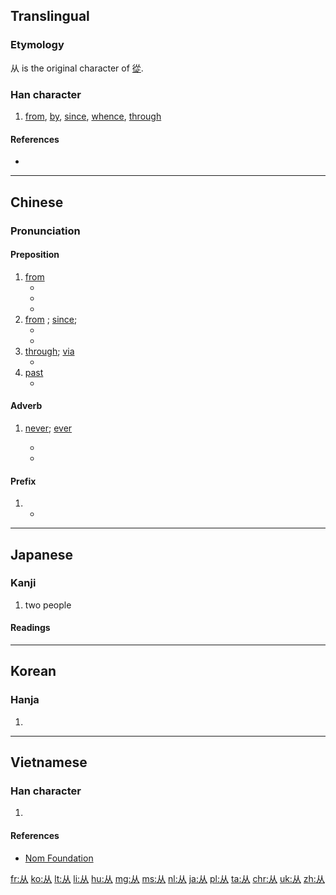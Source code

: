 {{also|從|丛|人人}}
==Translingual==
{{stroke order|type=animate}}

===Etymology===
{{Han compound|人|人|c1=s|c2=p|ls=ic}}

从 is the original character of [[從]].

===Han character===
{{Han char|rn=9|rad=人|as=02|sn=4|four=8800<sub>0</sub>|canj=人人 (OO)|ids=⿰[[人]]人}}

# [[from]], [[by]], [[since]], [[whence]], [[through]]

====References====
* {{Han ref|kx=0092.030|dkj=00362|dj=0195.010|hdz=10105.030|uh=4ECE|ud=20174}}

----

==Chinese==
{{zh-hanzi-box|从|[[從]]}}

===Pronunciation===
{{zh-pron
|m=cóng
|c=cung4
|h=pfs=chhiùng
|mn=chēng/chiông
|w=
|mc=y
|oc=y
|ma=zh-cóng.ogg
|cat=prep,adv,pref
}}

====Preposition====
{{zh-prep|s}}
# [[from]]
#* {{zh-usex|他 '''从''' 中国 来。|He comes '''from''' China.|link=y}}
#* {{zh-usex|你 是 '''从''' 哪 个 国家 来 的？|Where are you '''from'''? (Which country are you '''from'''?)|link=y}}
#* {{zh-usex|我们 只 能 '''从''' 我们 的 错误 中 学习。|We can learn only '''from''' our mistakes.|link=y}}
# [[from]] {{qualifier|a time}} ; [[since]];
#* {{zh-usex|这 家 店 '''从''' 9 点 开 到 18 点。|This shop is open '''from''' 9 to 6 o'clock.|link=y}}
#* {{zh-usex|我们 '''从''' 小学 三 年级 就是 朋友 了。|We have been friends '''since''' the third grade.|link=y}}
# [[through]]; [[via]]
#* {{zh-usex|一 阵 清风 '''从''' 窗口 吹 来。|A cool breeze came in '''through''' the window.|link=y}}
# [[past]] {{qualifier|a place}} 
#* {{zh-usex|我 每 天 都 '''从''' 邮局 经过。|I go '''past''' the post-office every day.|link=y}}

====Adverb====
{{zh-adv|s}}

# {{context|followed by negative|lang=cmn}} [[never]]; [[ever]]
#* {{zh-usex|我 以前 '''从 没''' 见 过 她。|I have '''never''' seen her before|link=y}}
#* {{zh-usex|我 '''从 不''' 违约。|I '''never''' break my promise.|link=y}}

====Prefix====
{{zh-pref|s}}

# {{n-g|prefix for cousins relationship indicating a common paternal grandfather or earlier ancestor}}
#* {{zh-usex|从兄|male cousin (paternal side)|link=y}}

----

==Japanese==

===Kanji===
{{ja-kanji|grade=uc|rs=人02}}

# two people

====Readings====
{{ja-readings
|on=[[しょう]] (shō), [[じゅ]] (ju), [[じゅう]] (jū)
|kun=[[したがう]] ([[从う]], shitagau) {{qualifier|rare}}, [[より]] (yori) {{qualifier|rare}}
}}

----

==Korean==

===Hanja===
{{ko-hanja|hangeul=종|rv=jong|mr=chong}}

# {{defn|lang=ko|sort=人02}}

----

==Vietnamese==

===Han character===
{{vi-hantu|[[tòng]], [[tùng]], [[tụng]]|rs=人02}}

# {{defn|lang=vi|sort=人02}}

====References====
*[http://nomfoundation.org/common/nom_details.php?codepoint=4ece Nom Foundation]

[[fr:从]]
[[ko:从]]
[[lt:从]]
[[li:从]]
[[hu:从]]
[[mg:从]]
[[ms:从]]
[[nl:从]]
[[ja:从]]
[[pl:从]]
[[ta:从]]
[[chr:从]]
[[uk:从]]
[[zh:从]]